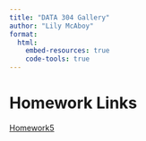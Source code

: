 ```yaml
---
title: "DATA 304 Gallery"
author: "Lily McAboy"
format:
  html:
    embed-resources: true
    code-tools: true
---
```


# Homework Links

[Homework5](hw/hw5.html)
